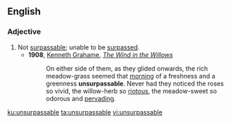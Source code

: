 ==English==

===Adjective===
{{en-adj}}
# Not [[surpassable]]; unable to be [[surpass]]ed.
#* '''1908''', [[w:Kenneth Grahame|Kenneth Grahame]], ''[[w:The Wind in the Willows|The Wind in the Willows]]''
#*: On either side of them, as they glided onwards, the rich meadow-grass seemed that [[morning]] of a freshness and a greenness '''unsurpassable'''. Never had they noticed the roses so vivid, the willow-herb so [[riotous]], the meadow-sweet so odorous and [[pervading]].

[[ku:unsurpassable]]
[[ta:unsurpassable]]
[[vi:unsurpassable]]